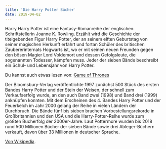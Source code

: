 ```yaml
---
title: 'Die Harry Potter Bücher'
date: 2019-04-02
---
```


Harry Harry Potter ist eine Fantasy-Romanreihe der englischen Schriftstellerin Joanne K. Rowling. Erzählt wird die Geschichte der titelgebenden Figur Harry Potter, der an seinem elften Geburtstag von seiner magischen Herkunft erfährt und fortan Schüler des britischen Zaubererinternats Hogwarts ist, wo er mit seinen neuen Freunden gegen den bösen Magier Lord Voldemort und dessen Gefolgsleute, die sogenannten Todesser, kämpfen muss. Jeder der sieben Bände beschreibt ein Schul- und Lebensjahr von Harry Potter.

Du kannst auch etwas lesen von: [Game of Thrones](/game-of-thrones)

Der Bloomsbury-Verlag veröffentlichte 1997 zunächst 500 Stück des ersten Bandes Harry Potter und der Stein der Weisen, der schnell zum Verkaufserfolg wurde, an den auch Band zwei (1998) und Band drei (1999) anknüpfen konnten. Mit dem Erscheinen des 4. Bandes Harry Potter und der Feuerkelch im Jahr 2000 gelang der Reihe in vielen Ländern der Durchbruch. Die Bände fünf bis sieben brachen Vorbestellungsrekorde in Großbritannien und den USA und die Harry-Potter-Reihe wurde zum größten Bucherfolg der 2000er-Jahre. Laut Pottermore wurden bis 2018 rund 500 Millionen Bücher der sieben Bände sowie drei Ableger-Büchern verkauft, davon über 33 Millionen in deutscher Sprache.

[Von Wikipedia](https://de.wikipedia.org/wiki/Harry_Potter).
